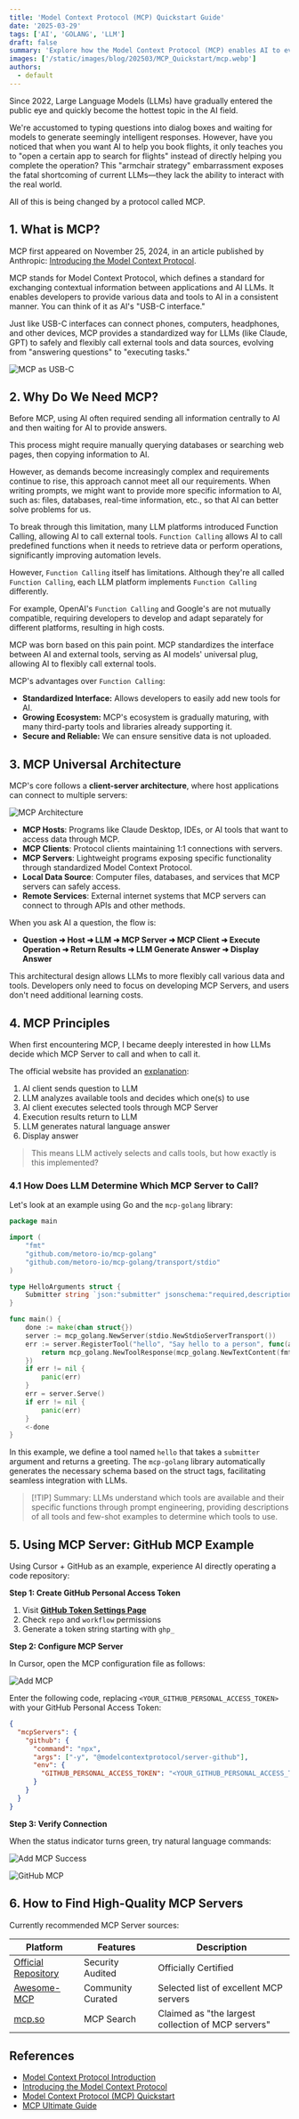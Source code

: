 ```yaml
---
title: 'Model Context Protocol (MCP) Quickstart Guide'
date: '2025-03-29'
tags: ['AI', 'GOLANG', 'LLM']
draft: false
summary: 'Explore how the Model Context Protocol (MCP) enables AI to evolve from answering questions to executing tasks. This article delves into MCP concept, architecture, and implementation, showcasing the powerful capability of AI to directly interact with code repositories through a GitHub MCP example...'
images: ['/static/images/blog/202503/MCP_Quickstart/mcp.webp']
authors:
  - default
---
```


Since 2022, Large Language Models (LLMs) have gradually entered the public eye and quickly become the hottest topic in the AI field.

We're accustomed to typing questions into dialog boxes and waiting for models to generate seemingly intelligent responses. However, have you noticed that when you want AI to help you book flights, it only teaches you to "open a certain app to search for flights" instead of directly helping you complete the operation? This "armchair strategy" embarrassment exposes the fatal shortcoming of current LLMs—they lack the ability to interact with the real world.

All of this is being changed by a protocol called MCP.

## 1. What is MCP?

MCP first appeared on November 25, 2024, in an article published by Anthropic: [Introducing the Model Context Protocol](https://www.anthropic.com/news/model-context-protocol).

MCP stands for Model Context Protocol, which defines a standard for exchanging contextual information between applications and AI LLMs. It enables developers to provide various data and tools to AI in a consistent manner. You can think of it as AI's "USB-C interface."

Just like USB-C interfaces can connect phones, computers, headphones, and other devices, MCP provides a standardized way for LLMs (like Claude, GPT) to safely and flexibly call external tools and data sources, evolving from "answering questions" to "executing tasks."

![MCP as USB-C](/static/images/blog/202503/MCP_Quickstart/mcp.webp)

## 2. Why Do We Need MCP?

Before MCP, using AI often required sending all information centrally to AI and then waiting for AI to provide answers.

This process might require manually querying databases or searching web pages, then copying information to AI.

However, as demands become increasingly complex and requirements continue to rise, this approach cannot meet all our requirements. When writing prompts, we might want to provide more specific information to AI, such as: files, databases, real-time information, etc., so that AI can better solve problems for us.

To break through this limitation, many LLM platforms introduced Function Calling, allowing AI to call external tools. `Function Calling` allows AI to call predefined functions when it needs to retrieve data or perform operations, significantly improving automation levels.

However, `Function Calling` itself has limitations. Although they're all called `Function Calling`, each LLM platform implements `Function Calling` differently.

For example, OpenAI's `Function Calling` and Google's are not mutually compatible, requiring developers to develop and adapt separately for different platforms, resulting in high costs.

MCP was born based on this pain point. MCP standardizes the interface between AI and external tools, serving as AI models' universal plug, allowing AI to flexibly call external tools.

MCP's advantages over `Function Calling`:

- **Standardized Interface:** Allows developers to easily add new tools for AI.
- **Growing Ecosystem:** MCP's ecosystem is gradually maturing, with many third-party tools and libraries already supporting it.
- **Secure and Reliable:** We can ensure sensitive data is not uploaded.

## 3. MCP Universal Architecture

MCP's core follows a **client-server architecture**, where host applications can connect to multiple servers:

![MCP Architecture](/static/images/blog/202503/MCP_Quickstart/MCP_architecture.webp)

- **MCP Hosts**: Programs like Claude Desktop, IDEs, or AI tools that want to access data through MCP.
- **MCP Clients**: Protocol clients maintaining 1:1 connections with servers.
- **MCP Servers**: Lightweight programs exposing specific functionality through standardized Model Context Protocol.
- **Local Data Source**: Computer files, databases, and services that MCP servers can safely access.
- **Remote Services**: External internet systems that MCP servers can connect to through APIs and other methods.

When you ask AI a question, the flow is:

- **Question ➜ Host ➜ LLM ➜ MCP Server ➜ MCP Client ➜ Execute Operation ➜ Return Results ➜ LLM Generate Answer ➜ Display Answer**

This architectural design allows LLMs to more flexibly call various data and tools. Developers only need to focus on developing MCP Servers, and users don't need additional learning costs.

## 4. MCP Principles

When first encountering MCP, I became deeply interested in how LLMs decide which MCP Server to call and when to call it.

The official website has provided an [explanation](https://modelcontextprotocol.io/quickstart/server#what%E2%80%99s-happening-under-the-hood):

1. AI client sends question to LLM
2. LLM analyzes available tools and decides which one(s) to use
3. AI client executes selected tools through MCP Server
4. Execution results return to LLM
5. LLM generates natural language answer
6. Display answer

> This means LLM actively selects and calls tools, but how exactly is this implemented?

### 4.1 How Does LLM Determine Which MCP Server to Call?

Let's look at an example using Go and the `mcp-golang` library:

```go
package main

import (
    "fmt"
    "github.com/metoro-io/mcp-golang"
    "github.com/metoro-io/mcp-golang/transport/stdio"
)

type HelloArguments struct {
    Submitter string `json:"submitter" jsonschema:"required,description=The name of the entity calling this tool (e.g., openai, google, claude)"`
}

func main() {
    done := make(chan struct{})
    server := mcp_golang.NewServer(stdio.NewStdioServerTransport())
    err := server.RegisterTool("hello", "Say hello to a person", func(arguments HelloArguments) (*mcp_golang.ToolResponse, error) {
        return mcp_golang.NewToolResponse(mcp_golang.NewTextContent(fmt.Sprintf("Hello, %s!", arguments.Submitter))), nil
    })
    if err != nil {
        panic(err)
    }
    err = server.Serve()
    if err != nil {
        panic(err)
    }
    <-done
}
```

In this example, we define a tool named `hello` that takes a `submitter` argument and returns a greeting. The `mcp-golang` library automatically generates the necessary schema based on the struct tags, facilitating seamless integration with LLMs.

> \[!TIP]
> Summary: LLMs understand which tools are available and their specific functions through prompt engineering, providing descriptions of all tools and few-shot examples to determine which tools to use.

## 5. Using MCP Server: GitHub MCP Example

Using Cursor + GitHub as an example, experience AI directly operating a code repository:

**Step 1: Create GitHub Personal Access Token**

1. Visit [**GitHub Token Settings Page**](https://github.com/settings/tokens)
2. Check `repo` and `workflow` permissions
3. Generate a token string starting with `ghp_`

**Step 2: Configure MCP Server**

In Cursor, open the MCP configuration file as follows:

![Add MCP](/static/images/blog/202503/MCP_Quickstart/add_MCP.webp)

Enter the following code, replacing `<YOUR_GITHUB_PERSONAL_ACCESS_TOKEN>` with your GitHub Personal Access Token:

```json
{
  "mcpServers": {
    "github": {
      "command": "npx",
      "args": ["-y", "@modelcontextprotocol/server-github"],
      "env": {
        "GITHUB_PERSONAL_ACCESS_TOKEN": "<YOUR_GITHUB_PERSONAL_ACCESS_TOKEN>"
      }
    }
  }
}
```

**Step 3: Verify Connection**

When the status indicator turns green, try natural language commands:

![Add MCP Success](/static/images/blog/202503/MCP_Quickstart/add_MCP_success.png)

![GitHub MCP](/static/images/blog/202503/MCP_Quickstart/github_MCP.png)

## 6. How to Find High-Quality MCP Servers

Currently recommended MCP Server sources:

| Platform                                                               | Features          | Description                                        |
| ---------------------------------------------------------------------- | ----------------- | -------------------------------------------------- |
| [Official Repository](https://github.com/modelcontextprotocol/servers) | Security Audited  | Officially Certified                               |
| [Awesome-MCP](https://github.com/punkpeye/awesome-mcp-servers)         | Community Curated | Selected list of excellent MCP servers             |
| [mcp.so](https://mcp.so/)                                              | MCP Search        | Claimed as "the largest collection of MCP servers" |

## References

- [Model Context Protocol Introduction](https://modelcontextprotocol.io/introduction)
- [Introducing the Model Context Protocol](https://www.anthropic.com/news/model-context-protocol)
- [Model Context Protocol (MCP) Quickstart](https://glama.ai/blog/2024-11-25-model-context-protocol-quickstart)
- [MCP Ultimate Guide](https://guangzhengli.com/blog/zh/model-context-protocol/#top)
